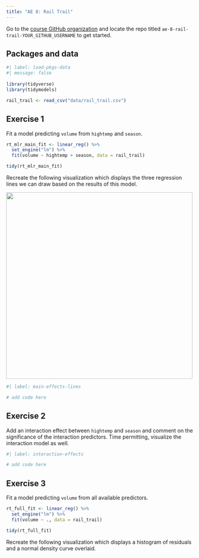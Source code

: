 ```yaml
---
title: "AE 8: Rail Trail"
---
```


::: callout-important
Go to the [course GitHub organization](https://github.com/STA210-Summer22) and locate the repo titled `ae-8-rail-trail-YOUR_GITHUB_USERNAME` to get started.
:::

## Packages and data

```r
#| label: load-pkgs-data
#| message: false
 
library(tidyverse)
library(tidymodels)

rail_trail <- read_csv("data/rail_trail.csv")
```

## Exercise 1

Fit a model predicting `volume` from `hightemp` and `season`.

```r
rt_mlr_main_fit <- linear_reg() %>%
  set_engine("lm") %>%
  fit(volume ~ hightemp + season, data = rail_trail)

tidy(rt_mlr_main_fit)
```

Recreate the following visualization which displays the three regression lines we can draw based on the results of this model.

![](images/main-effects-lines.png){fig-align="center" width="500"}

```r
#| label: main-effects-lines

# add code here
```

## Exercise 2

Add an interaction effect between `hightemp` and `season` and comment on the significance of the interaction predictors. Time permitting, visualize the interaction model as well.

```r
#| label: interaction-effects

# add code here
```

## Exercise 3

Fit a model predicting `volume` from all available predictors.

```r
rt_full_fit <- linear_reg() %>%
  set_engine("lm") %>%
  fit(volume ~ ., data = rail_trail)

tidy(rt_full_fit)
```

Recreate the following visualization which displays a histogram of residuals and a normal density curve overlaid.
